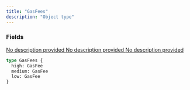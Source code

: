 ```yaml
---
title: "GasFees"
description: "Object type"
---
```


### Fields

<a href="/api-reference/types/gasfee">
  <ResponseField name="high" type="GasFee">
    No description provided
  </ResponseField>
</a>

<a href="/api-reference/types/gasfee">
  <ResponseField name="medium" type="GasFee">
    No description provided
  </ResponseField>
</a>

<a href="/api-reference/types/gasfee">
  <ResponseField name="low" type="GasFee">
    No description provided
  </ResponseField>
</a>


```graphql GasFees
type GasFees {
  high: GasFee
  medium: GasFee
  low: GasFee
}
```
